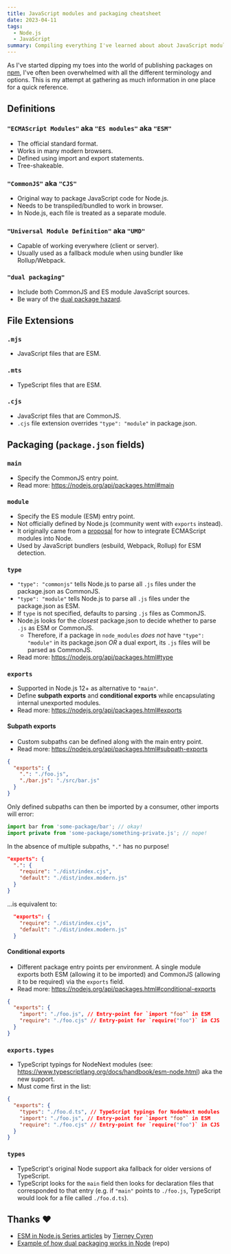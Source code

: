 ```yaml
---
title: JavaScript modules and packaging cheatsheet
date: 2023-04-11
tags:
  - Node.js
  - JavaScript
summary: Compiling everything I've learned about about JavaScript modules and packaging in one place.
---
```


As I've started dipping my toes into the world of publishing packages on [npm](https://www.npmjs.com/), I've often been overwhelmed with all the different terminology and options. This is my attempt at gathering as much information in one place for a quick reference.

## Definitions

### `"ECMAScript Modules"` aka `"ES modules"` aka `"ESM"`

- The official standard format.
- Works in many modern browsers.
- Defined using import and export statements.
- Tree-shakeable.

### `"CommonJS"` aka `"CJS"`

- Original way to package JavaScript code for Node.js.
- Needs to be transpiled/bundled to work in browser.
- In Node.js, each file is treated as a separate module.

### `"Universal Module Definition"` aka `"UMD"`

- Capable of working everywhere (client or server).
- Usually used as a fallback module when using bundler like Rollup/Webpack.

### `"dual packaging"`

- Include both CommonJS and ES module JavaScript sources.
- Be wary of the [dual package hazard](https://nodejs.org/api/packages.html#dual-package-hazard).

## File Extensions

### `.mjs`

- JavaScript files that are ESM.

### `.mts`

- TypeScript files that are ESM.

### `.cjs`

- JavaScript files that are CommonJS.
- `.cjs` file extension overrides `"type": "module"` in package.json.

## Packaging (`package.json` fields)

### `main`

- Specify the CommonJS entry point.
- Read more: https://nodejs.org/api/packages.html#main

### `module`

- Specify the ES module (ESM) entry point.
- Not officially defined by Node.js (community went with `exports` instead).
- It originally came from a [proposal](https://github.com/dherman/defense-of-dot-js/blob/master/proposal.md) for how to integrate ECMAScript modules into Node.
- Used by JavaScript bundlers (esbuild, Webpack, Rollup) for ESM detection.

### `type`

- `"type": "commonjs"` tells Node.js to parse all `.js` files under the package.json as CommonJS.
- `"type": "module"` tells Node.js to parse all `.js` files under the package.json as ESM.
- If `type` is not specified, defaults to parsing `.js` files as CommonJS.
- Node.js looks for the _closest_ package.json to decide whether to parse `.js` as ESM or CommonJS.
  - Therefore, if a package in `node_modules` _does not_ have `"type": "module"` in its package.json _OR_ a dual export, its `.js` files will be parsed as CommonJS.
- Read more: https://nodejs.org/api/packages.html#type

### `exports`

- Supported in Node.js 12+ as alternative to `"main"`.
- Define **subpath exports** and **conditional exports** while encapsulating internal unexported modules.
- Read more: https://nodejs.org/api/packages.html#exports

#### Subpath exports

- Custom subpaths can be defined along with the main entry point.
- Read more: https://nodejs.org/api/packages.html#subpath-exports

```json some-package/package.json
{
  "exports": {
    ".": "./foo.js",
    "./bar.js": "./src/bar.js"
  }
}
```

Only defined subpaths can then be imported by a consumer, other imports will error:

```js
import bar from 'some-package/bar'; // okay!
import private from 'some-package/something-private.js'; // nope!
```

In the absence of multiple subpaths, `"."` has no purpose!

```json package.json
"exports": {
  ".": {
    "require": "./dist/index.cjs",
    "default": "./dist/index.modern.js"
  }
}
```

...is equivalent to:

```json package.json
  "exports": {
    "require": "./dist/index.cjs",
    "default": "./dist/index.modern.js"
  }
```

#### Conditional exports

- Different package entry points per environment. A single module exports both ESM (allowing it to be imported) and CommonJS (allowing it to be required) via the `exports` field.
- Read more: https://nodejs.org/api/packages.html#conditional-exports

```json package.json
{
  "exports": {
    "import": "./foo.js", // Entry-point for `import "foo"` in ESM
    "require": "./foo.cjs" // Entry-point for `require("foo")` in CJS
  }
}
```

### `exports.types`

- TypeScript typings for NodeNext modules (see: https://www.typescriptlang.org/docs/handbook/esm-node.html) aka the new support.
- Must come first in the list:

```json package.json
{
  "exports": {
    "types": "./foo.d.ts", // TypeScript typings for NodeNext modules
    "import": "./foo.js", // Entry-point for `import "foo"` in ESM
    "require": "./foo.cjs" // Entry-point for `require("foo")` in CJS
  }
}
```

### `types`

- TypeScript's original Node support aka fallback for older versions of TypeScript.
- TypeScript looks for the `main` field then looks for declaration files that corresponded to that entry (e.g. if `"main"` points to `./foo.js`, TypeScript would look for a file called `./foo.d.ts`).

## Thanks ❤️

- [ESM in Node.js Series articles](https://dev.to/bnb/series/13240) by [Tierney Cyren](https://twitter.com/bitandbang)
- [Example of how dual packaging works in Node](https://github.com/sheremet-va/dual-packaging) (repo)
